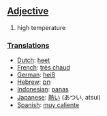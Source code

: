 ==[[Adjective]]==
#high temperature

===[[Translation]]s===
*[[Dutch]]: [[heet]]
*[[French]]: [[très chaud]]
*[[German]]: [[heiß]]
*[[Hebrew]]: [[חם]]
*[[Indonesian]]: [[panas]]
*[[Japanese]]: [[熱い]] (あつい, atsui)
*[[Spanish]]: [[muy caliente]]